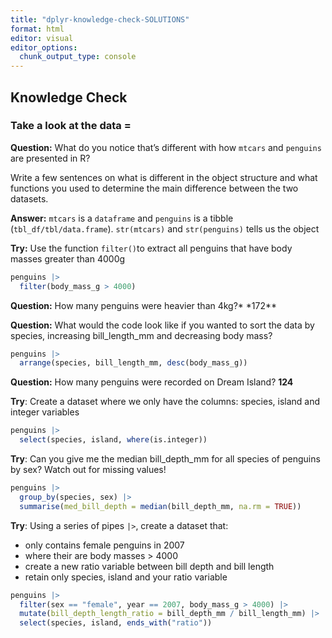 ```yaml
---
title: "dplyr-knowledge-check-SOLUTIONS"
format: html 
editor: visual
editor_options: 
  chunk_output_type: console
---
```


## Knowledge Check

### Take a look at the data =

**Question:** What do you notice that's different with how `mtcars` and `penguins` are presented in R?

Write a few sentences on what is different in the object structure and what functions you used to determine the main difference between the two datasets.

**Answer:** `mtcars` is a `dataframe` and `penguins` is a tibble (`tbl_df/tbl/data.frame`). `str(mtcars)` and `str(penguins)` tells us the object

**Try:** Use the function `filter()`to extract all penguins that have body masses greater than 4000g

```r
penguins |> 
  filter(body_mass_g > 4000)
```

**Question:** How many penguins were heavier than 4kg?\* \*172\*\*

**Question:** What would the code look like if you wanted to sort the data by species, increasing bill_length_mm and decreasing body mass?

```r
penguins |> 
  arrange(species, bill_length_mm, desc(body_mass_g))
```

**Question:** How many penguins were recorded on Dream Island? **124**

**Try**: Create a dataset where we only have the columns: species, island and integer variables

```r
penguins |> 
  select(species, island, where(is.integer))
```

**Try**: Can you give me the median bill_depth_mm for all species of penguins by sex? Watch out for missing values!

```r
penguins |> 
  group_by(species, sex) |> 
  summarise(med_bill_depth = median(bill_depth_mm, na.rm = TRUE))
```

**Try**: Using a series of pipes `|>`, create a dataset that:

-   only contains female penguins in 2007
-   where their are body masses \> 4000
-   create a new ratio variable between bill depth and bill length
-   retain only species, island and your ratio variable

```r
penguins |> 
  filter(sex == "female", year == 2007, body_mass_g > 4000) |> 
  mutate(bill_depth_length_ratio = bill_depth_mm / bill_length_mm) |> 
  select(species, island, ends_with("ratio"))
```
